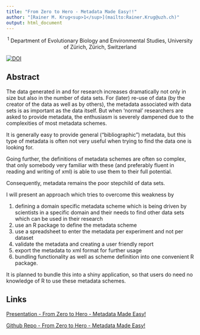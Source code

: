 ```yaml
---
title: "From Zero to Hero - Metadata Made Easy!!"
author: "[Rainer M. Krug<sup>1</sup>](mailto:Rainer.Krug@uzh.ch)"
output: html_document
---
```


<p align="center"><sup>1</sup> Department of Evolutionary Biology and Environmental Studies, University of Zürich, Zürich, Switzerland</p>

[![DOI](https://zenodo.org/badge/216552472.svg)](https://zenodo.org/badge/latestdoi/216552472)

## Abstract

The data generated in and for research increases dramatically not only in size but also in the number of data sets. For (later) re-use of data (by the creator of the data as well as by others), the metadata associated with data sets is as important as the data itself. But when ‘normal' researchers are asked to provide metadata, the enthusiasm is severely dampened due to the complexities of most metadata schemes.

It is generally easy to provide general (“bibliographic”) metadata, but this type of metadata is often not very useful when trying to find the data one is looking for.

Going further, the definitions of metadata schemes are often so complex, that only somebody very familiar with these (and preferably fluent in reading and writing of xml) is able to use them to their full potential.

Consequently, metadata remains the poor stepchild of data sets.

I will present an approach which tries to overcome this weakness by

1. defining a domain specific metadata scheme which is being driven by scientists in a specific domain and their needs to find other data sets which can be used in their research
2. use an R package to define the metadata scheme
3. use a spreadsheet to enter the metadata per experiment and not per dataset
4. validate the metadata and creating a user friendly report
5. export the metadata to xml format for further usage
6. bundling functionality as well as scheme definition into one convenient R package.

It is planned to bundle this into a shiny application, so that users do need no knowledge of R to use these metadata schemes.

## Links

<a href="https://rkrug.github.io/from_zero_to_hero-metadata_made_easy/from_zero_to_hero-metadata_can_be_easy.html" target="_blank">Presentation - From Zero to Hero - Metadata Made Easy!</a>

<a href="https://github.com/rkrug/from_zero_to_hero-metadata_made_easy" target="_blank">Github Repo - From Zero to Hero - Metadata Made Easy!</a>

